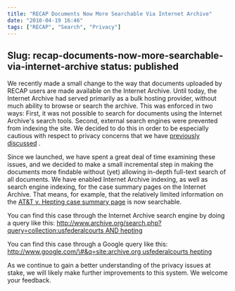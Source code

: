 ```yaml
---
title: "RECAP Documents Now More Searchable Via Internet Archive"
date: "2010-04-19 16:46"
tags: ["RECAP", "Search", "Privacy"]
---
```

Slug: recap-documents-now-more-searchable-via-internet-archive
status: published
---

We recently made a small change to the way that documents uploaded by RECAP
users are made available on the Internet Archive. Until today, the Internet
Archive had served primarily as a bulk hosting provider, without much ability
to browse or search the archive. This was enforced in two ways: First, it was
not possible to search for documents using the Internet Archive's search tools.
Second, external search engines were prevented from indexing the site. We
decided to do this in order to be especially cautious with respect to privacy
concerns that we have
[previously discussed](/2009/08/18/accessing-the-recap-repository-without-pacer/)
.

Since we launched, we have spent a great deal of time examining these issues,
and we decided to make a small incremental step in making the documents more
findable without (yet) allowing in-depth full-text search of all documents. We
have enabled Internet Archive indexing, as well as search engine indexing, for
the case summary pages on the Internet Archive. That means, for example, that
the relatively limited information on
the [AT&T v. Hepting case summary page](http://www.archive.org/details/gov.uscourts.cand.175966/)
is now searchable.

You can find this case through the Internet Archive search engine by
doing a query like this:
[http://www.archive.org/search.php?query=collection:usfederalcourts AND
hepting](http://www.archive.org/search.php?query=collection%3Ausfederalcourts%20AND%20hepting)

You can find this case through a Google query like this:
[http://www.google.com/\#&q=site:archive.org usfederalcourts
hepting](http://www.google.com/#&q=site:archive.org%20usfederalcourts%20hepting)

As we continue to gain a better understanding of the privacy issues at
stake, we will likely make further improvements to this system. We
welcome your feedback.
